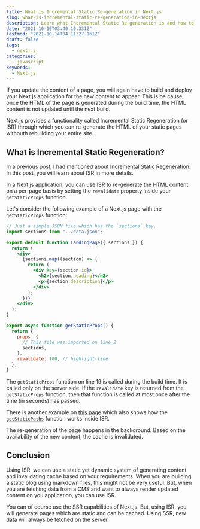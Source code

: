 ```yaml
---
title: What is Incremental Static Re-generation in Next.js
slug: what-is-incremental-static-re-generation-in-nextjs
description: Learn what Incremental Static Re-generation is and how to use it to build fast Next.js applications.
date: "2021-10-10T03:40:10.331Z"
lastmod: "2021-10-14T04:11:27.161Z"
draft: false
tags:
  - next.js
categories:
  - javascript
keywords:
  - Next.js
---
```


If you update the content of a page, you will again have to build and deploy your Next.js application for the new content to appear. This is be cause, once the HTML of the page is generated during the build time, the HTML content is not updated until the next build.

Next.js provides a functionality called Incremental Static Regeneration (or ISR) through which you can re-generate the HTML of your static pages withouth rebuilding your entire site.

## What is Incremental Static Regeneration?

[In a previous post](https://nirmalyaghosh.com/articles/getting-started-with-next.js), I had mentioned about [Incremental Static Regeneration](https://nirmalyaghosh.com/articles/getting-started-with-next.js#incremental-static-regeneration-isr). In this post, you will learn about ISR in more details.

In a Next.js application, you can use ISR to re-generate the HTML content on a per-page basis by setting the `revalidate` property inside your `getStaticProps` function.

Let's consider the following example of a Next.js page with the `getStaticProps` function:

```jsx {numberLines}
// Just a simple JSON file which has the `sections` key.
import sections from "../data.json";

export default function LandingPage({ sections }) {
  return (
    <div>
      {sections.map((section) => {
        return (
          <div key={section.id}>
            <h2>{section.heading}</h2>
            <p>{section.description}</p>
          </div>
        );
      })}
    </div>
  );
}

export async function getStaticProps() {
  return {
    props: {
      // This file was imported on line 2
      sections,
    },
    revalidate: 100, // highlight-line
  };
}
```

The `getStaticProps` function on line 19 is called during the build time. It is called only on the server side. If the `revalidate` key is returned from the `getStaticProps` function, then that function is called at most once after the time (in seconds) has passed.

<Callout type="info">

There is another example on [this
page](https://nextjs.org/docs/basic-features/data-fetching#incremental-static-regeneration)
which also shows how the
[`getStaticPaths`](https://nextjs.org/docs/basic-features/data-fetching#getstaticpaths-static-generation)
function works inside ISR.

</Callout>

The re-generation of the page happens in the background. Based on the availability
of the new content, the cache is invalidated.

## Conclusion

Using ISR, we can use a static yet dynamic system of generating content and invalidating cache based on your requirements. When you are building a static blog using markdown files, this might not be very useful. But, when you are fetching data from a CMS and want to always render updated content on you application, you can use ISR.

You can of course use the SSR capabilities of Next.js. But, using ISR, you will generate pages which are static and can be cached. Using SSR, new data will always be fetched on the server.
